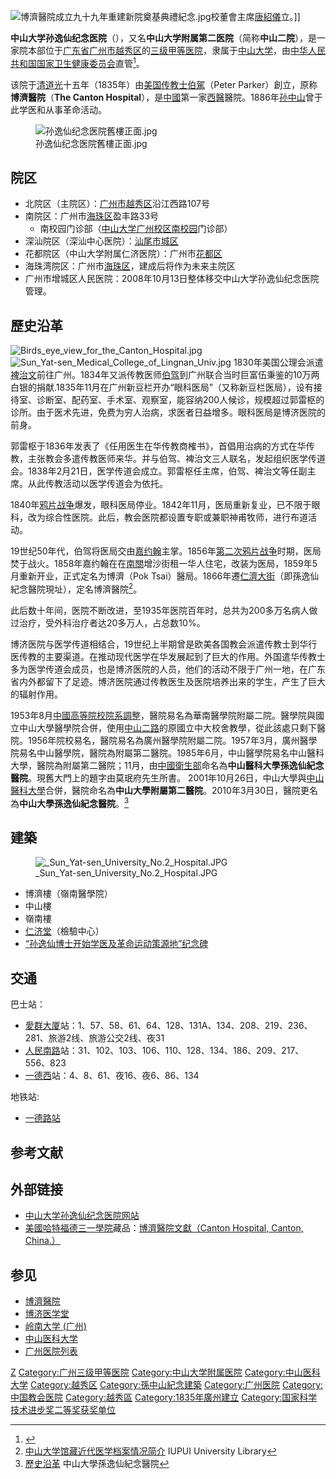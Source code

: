 {{Infobox hospital
| name                          = 中山大学孙逸仙纪念医院
| else_name                     = 中山大学附属第二医院<br>中山大学第二临床学院
| logo                          = Sun Yat-sen Memorial Hospital of Sun Yat-sen University.png
| logo_size                     = 200px
| full_name                     = 
| abbreviated_name              = 中山二院
| open_date                     = {{QING-1889}}[[道光|道光]]十五年（1835年）
| closing_date                  =
| country                       = {{PRC}}
| location                      = [[广东省|广东省]][[广州市|广州市]]<br>'''北院区'''<br>[[越秀区|越秀区]][[沿江路_(广州)|沿江西路]]107号<br>'''南院区'''<br>[[海珠区|海珠区]]盈丰路33号<br>'''南校园门诊部'''<br>海珠区新港西路135号[[中山大学广州校区南校园|中山大学广州校区南校园]]内
| coordinates                   = {{coord|23|6|43.76|N|113|15|3.14|E|display=inline,title|region:CH_type}}
| zip_code                      = 
| telephone_no                  = 
| Division_of_medical_liability = [[三级甲等医院|三级甲等医院]]
| discriminate_code             = 
| feature                       = 普通外科、神经内科、肾内科
| bed                           = 1876余张
| special_medical               = 
| affiliation                   = [[中山大学|中山大学]]
| admin                         = [[中华人民共和国国家卫生健康委员会|中华人民共和国国家卫生健康委员会]]
| type                          = 综合医院
| funding                       = 公立医院
| dean                          = [[宋尔卫|宋尔卫]]
| num_employees                 =
| homepage                      = [http://www.syshospital.com 中山大学孙逸仙纪念医院]
| footnotes                     = 
| image                         = 
| width                         = 
}}

[[File:博濟醫院成立九十九年重建新院奠基典禮紀念.jpg|thumb]]校董會主席[[唐紹儀|唐紹儀]]立。]]

'''中山大学孙逸仙纪念医院'''（{{lang|en|'''Sun Yat-sen Memorial Hospital of Sun Yat-sen University'''}}），又名'''中山大学附属第二医院'''（简称'''中山二院'''），是一家院本部位于[[广东省|广东省]][[广州市|广州市]][[越秀区|越秀区]]的[[三级甲等医院|三级甲等医院]]，隶属于[[中山大学|中山大学]]，由[[中华人民共和国国家卫生健康委员会|中华人民共和国国家卫生健康委员会]]直管<ref>{{cite |title=2015年4月例行发布会材料二：国家卫生计生委委属委管医院新闻发言人名单和新闻工作联系人电话 |url=http://www.nhc.gov.cn/xcs/s3574/201504/567ae5b2ee2241f89ee3b790b4fac3c2.shtml |agency=国家卫生健康委员会-宣传司}}</ref>。

该院于[[清|清]][[道光|道光]]十五年（1835年）由[[美国|美国]][[传教士|传教士]][[伯駕|伯駕]]（Peter Parker）創立，原称'''博濟醫院'''（'''The Canton Hospital'''），是[[中國|中國]]第一家[[西醫|西醫]]醫院。1886年[[孙中山|孙中山]]曾于此学医和从事革命活动。

[[File:孙逸仙纪念医院舊樓正面.jpg|thumb]]

== 院区 ==

* 北院区（主院区）：[[广州市|广州市]][[越秀区|越秀区]]沿江西路107号
* 南院区：广州市[[海珠区|海珠区]]盈丰路33号
** 南校园门诊部（[[中山大学广州校区南校园|中山大学广州校区南校园]]门诊部）
* 深汕院区（深汕中心医院）：[[汕尾市|汕尾市]][[城区_(汕尾市)|城区]]
* 花都院区（中山大学附属仁济医院）：广州市[[花都区|花都区]]
* 海珠湾院区：广州市[[海珠区|海珠区]]，建成后将作为未来主院区
*广州市增城区人民医院：2008年10月13日整体移交中山大学孙逸仙纪念医院管理。

== 歷史沿革 ==
{{main|博濟醫學堂}}

[[File:Birds_eye_view_for_the_Canton_Hospital.jpg|thumb]]
[[File:Sun_Yat-sen_Medical_College_of_Lingnan_Univ.jpg|thumb]]
1830年美国公理会派遣[[裨治文|裨治文]]前往广州。1834年又派传教医师[[伯驾|伯驾]]到广州联合当时巨富伍秉鉴的10万两白银的捐献.1835年11月在广州新豆栏开办“眼科医局”（又称新豆栏医局），设有接待室、诊断室、配药室、手术室、观察室，能容纳200人候诊，规模超过郭雷枢的诊所。由于医术先进，免费为穷人治病，求医者日益增多。眼科医局是博济医院的前身。

郭雷枢于1836年发表了《任用医生在华传教商榷书》，首倡用治病的方式在华传教，主张教会多遣传教医师来华。并与伯驾、裨治文三人联名，发起组织医学传道会。1838年2月21日，医学传道会成立。郭雷枢任主席，伯驾、裨治文等任副主席。从此传教活动以医学传道会为依托。

1840年[[鸦片战争|鸦片战争]]爆发，眼科医局停业。1842年11月，医局重新复业，已不限于眼科，改为综合性医院。此后，教会医院都设置专职或兼职神甫牧师，进行布道活动。

19世纪50年代，伯驾将医局交由[[嘉约翰|嘉约翰]]主掌。1856年[[第二次鸦片战争|第二次鸦片战争]]时期，医局焚于战火。1858年嘉约翰在在[[南關_(廣州)|南關]]增沙街租一华人住宅，改装为医局，1859年5月重新开业，正式定名为博濟（Pok Tsai）醫局。1866年遷[[仁济路|仁濟大街]]（即孫逸仙紀念醫院現址），定名博濟醫院<ref>[http://ulib.iupui.edu/wmicproject/sites/default/files/SYSU_Medical_School_Report.pdf 中山大学馆藏近代医学档案情况简介] {{Wayback|url=http://ulib.iupui.edu/wmicproject/sites/default/files/SYSU_Medical_School_Report.pdf |date=20150906125131 }} IUPUI University Library</ref>。

此后数十年间，医院不断改进，至1935年医院百年时，总共为200多万名病人做过治疗，受外科治疗者达20多万人，占总数10%。

博济医院与医学传道相结合，19世纪上半期曾是欧美各国教会派遣传教士到华行医传教的主要渠道。在推动现代医学在华发展起到了巨大的作用。外国遣华传教士多为医学传道会成员，也是博济医院的人员，他们的活动不限于广州一地，在广东省内外都留下了足迹。博济医院通过传教医生及医院培养出来的学生，产生了巨大的辐射作用。

1953年8月[[中國高等院校院系調整|中國高等院校院系調整]]，醫院易名為華南醫學院附屬二院。醫學院與國立中山大學醫學院合併，使用[[中山路_(廣州)|中山二路]]的原國立中大校舍教學，從此該處只剩下醫院。1956年院校易名，醫院易名為廣州醫學院附屬二院。1957年3月，廣州醫學院易名中山醫學院，醫院為附屬第二醫院。1985年6月，中山醫學院易名中山醫科大學，醫院為附屬第二醫院；11月，由[[中华人民共和国卫生部|中國衛生部]]命名為'''中山醫科大學孫逸仙紀念醫院'''。現舊大門上的題字由莫珉府先生所書。
2001年10月26日，中山大學與[[中山醫科大學|中山醫科大學]]合併，醫院命名為'''中山大學附屬第二醫院'''。2010年3月30日，醫院更名為'''中山大學孫逸仙紀念醫院'''。<ref>[http://www.syshospital.com/UseCase/ReleaseInfo/wfmReleaseInfo2.aspx?ReleaseInfoID=2988 歷史沿革] {{Wayback|url=http://www.syshospital.com/UseCase/ReleaseInfo/wfmReleaseInfo2.aspx?ReleaseInfoID=2988 |date=20150516053508 }} 中山大學孫逸仙紀念醫院</ref>

== 建築 ==
[[File:_Sun_Yat-sen_University_No.2_Hospital.JPG|thumb]]

*博濟樓（嶺南醫學院）
* 中山樓
* 嶺南樓
*[[仁济堂|仁济堂]]（檢驗中心）
*[[“孙逸仙博士开始学医及革命运动策源地”纪念碑|“孙逸仙博士开始学医及革命运动策源地”纪念碑]]

== 交通 ==
巴士站：
* [[愛群大厦|愛群大厦]]站：1、57、58、61、64、128、131A、134、208、219、236、281、旅游2线、旅游公交2线、夜31
* [[人民路_(广州)|人民南路]]站：31、102、103、106、110、128、134、186、209、217、556、823
* [[一德路|一德西]]站：4、8、61、夜16、夜6、86、134
地铁站:
* {{广州地铁路线链接|6}} [[一德路站|一德路站]]

== 参考文献 ==
{{Reflist}}

== 外部链接 ==
{{Commonscat|Sun_Yat-sen_Memorial_Hospital,_Sun_Yat-sen_University}}
* [https://web.archive.org/web/20080703182931/http://www.syshospital.com/ 中山大学孙逸仙纪念医院网站]
* [[三一學院_(康涅狄格州)|美國哈特福德三一學院]]藏品：[http://digitalrepository.trincoll.edu/moore/30/ 博濟醫院文獻（Canton Hospital, Canton, China.）] {{Wayback|url=http://digitalrepository.trincoll.edu/moore/30/ |date=20201122061150 }}

== 参见 ==
* [[博濟醫院|博濟醫院]]
* [[博济医学堂|博济医学堂]]
* [[岭南大学_(广州)|岭南大学 (广州)]]
* [[中山医科大学|中山医科大学]]
* [[广州医院列表|广州医院列表]]

{{中山大學}}
{{中华人民共和国国家卫生健康委员会直属（管理）医院}}
{{规范控制}}
[[Category:中华人民共和国国家卫生健康委员会直属（管理）医院|Z]]
[[Category:广州三级甲等医院|Category:广州三级甲等医院]]
[[Category:中山大学附属医院|Category:中山大学附属医院]]
[[Category:中山医科大学|Category:中山医科大学]]
[[Category:越秀区|Category:越秀区]]
[[Category:孫中山紀念建築|Category:孫中山紀念建築]]
[[Category:广州医院|Category:广州医院]]
[[Category:中国教会医院|Category:中国教会医院]]
[[Category:越秀區|Category:越秀區]]
[[Category:1835年廣州建立|Category:1835年廣州建立]]
[[Category:国家科学技术进步奖二等奖获奖单位|Category:国家科学技术进步奖二等奖获奖单位]]